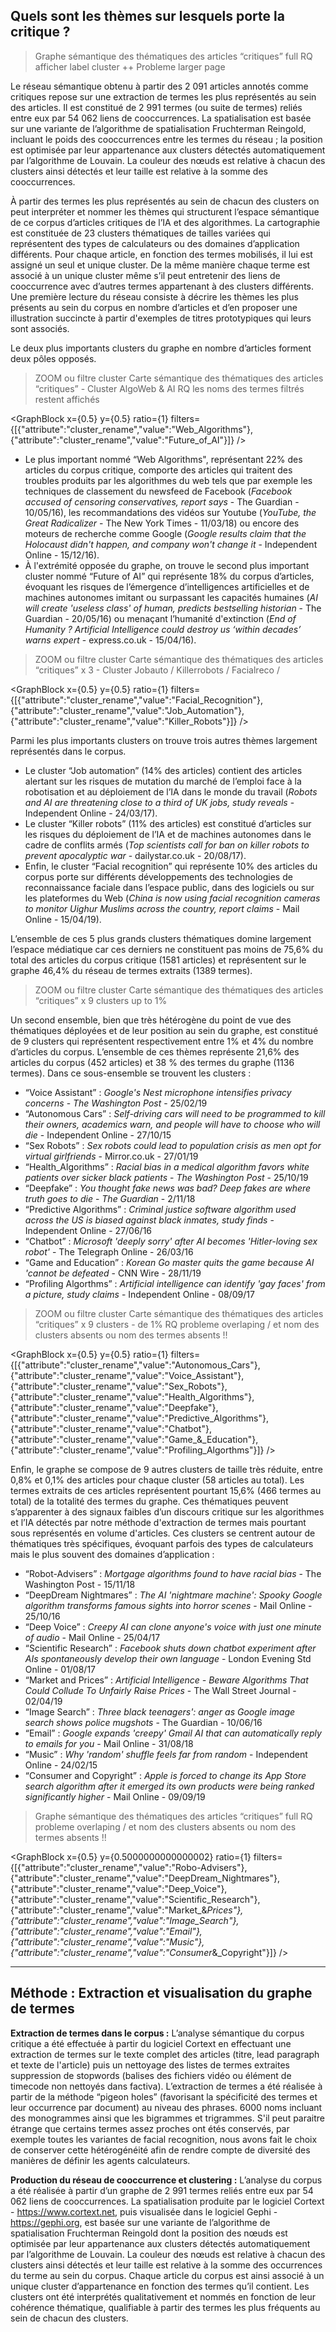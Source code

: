 
## Quels sont les thèmes sur lesquels porte la critique ? 

>Graphe sémantique des thématiques des articles “critiques” full
>RQ afficher label cluster ++ Probleme larger page 

<GraphBlock 
  x={0.49378030782205395} 
  y={0.5092768290111745} 
  ratio={0.80} 
  labelDensity={0.25}
/>

Le réseau sémantique obtenu à partir des 2 091 articles annotés comme critiques repose sur une extraction de termes les plus représentés au sein des articles. Il est constitué de 2 991 termes (ou suite de termes) reliés entre eux par 54 062 liens de cooccurrences. La spatialisation  est basée sur une variante de l’algorithme de spatialisation Fruchterman Reingold, incluant le poids des cooccurrences entre les termes du réseau ; la position est optimisée par leur appartenance aux clusters détectés automatiquement par l’algorithme de Louvain. La couleur des nœuds est relative à chacun des clusters ainsi détectés et leur taille est relative à la somme des cooccurrences. 

À partir des termes les plus représentés au sein de chacun des clusters on peut interpréter et nommer les thèmes qui structurent l’espace sémantique de ce corpus d’articles critiques de l’IA et des algorithmes. La cartographie est constituée de 23 clusters thématiques de tailles variées qui représentent des types de calculateurs ou des domaines d’application différents. Pour chaque article, en fonction des termes mobilisés, il lui est assigné un seul et unique cluster. De la même manière chaque terme est associé à un unique cluster même s’il peut entretenir des liens de cooccurrence avec d’autres termes appartenant à des clusters différents. Une première lecture du réseau consiste à décrire les thèmes les plus présents au sein du corpus en nombre d’articles et d’en proposer une illustration succincte à partir d'exemples de titres prototypiques qui leurs sont associés.

Le deux plus importants clusters du graphe en nombre d’articles forment deux pôles opposés. 

>ZOOM ou filtre cluster Carte sémantique des thématiques des articles “critiques” - Cluster AlgoWeb & AI
>RQ les noms des termes filtrés restent affichés 

<GraphBlock 
  x={0.5} 
  y={0.5} 
  ratio={1} 
  filters={[{"attribute":"cluster_rename","value":"Web_Algorithms"},{"attribute":"cluster_rename","value":"Future_of_AI"}]}
/>

 - Le plus important nommé “Web Algorithms", représentant 22% des articles du corpus critique, comporte des articles qui traitent des troubles produits par les algorithmes du web tels que par exemple les techniques de classement du newsfeed de Facebook (*Facebook accused of censoring conservatives, report says* - The Guardian - 10/05/16), les recommandations des vidéos sur Youtube (*YouTube, the Great Radicalizer* - The New York Times - 11/03/18) ou encore des moteurs de recherche comme Google (*Google results claim that the Holocaust didn't happen, and company won't change it* - Independent Online - 15/12/16). 
 - À l'extrémité opposée du graphe, on trouve le second plus important cluster nommé “Future of AI” qui représente 18% du corpus d’articles, évoquant les risques de l’émergence d’intelligences artificielles et de machines autonomes imitant ou surpassant les capacités humaines (*AI will create 'useless class' of human, predicts bestselling historian* - The Guardian - 20/05/16) ou menaçant l’humanité d'extinction (*End of Humanity ? Artificial Intelligence could destroy us ‘within decades’ warns expert* - express.co.uk - 15/04/16).

>ZOOM ou filtre cluster Carte sémantique des thématiques des articles “critiques” x 3 - Cluster Jobauto / Killerrobots / Facialreco / 

<GraphBlock 
  x={0.5} 
  y={0.5} 
  ratio={1} 
  filters={[{"attribute":"cluster_rename","value":"Facial_Recognition"},{"attribute":"cluster_rename","value":"Job_Automation"},{"attribute":"cluster_rename","value":"Killer_Robots"}]}
/>

Parmi les plus importants clusters on trouve trois autres thèmes largement représentés dans le corpus. 
- Le cluster “Job automation” (14% des articles) contient des articles alertant sur les risques de mutation du marché de l’emploi face à la robotisation et au déploiement de l’IA dans le monde du travail (*Robots and AI are threatening close to a third of UK jobs, study reveals* - Independent Online - 24/03/17). 
- Le cluster “Killer robots” (11% des articles) est constitué d’articles sur les risques du déploiement de l’IA et de machines autonomes dans le cadre de conflits armés (*Top scientists call for ban on killer robots to prevent apocalyptic war* - dailystar.co.uk - 20/08/17). 
- Enfin, le cluster “Facial recognition” qui représente 10% des articles du corpus porte sur différents développements des technologies de reconnaissance faciale dans l’espace public, dans des logiciels ou sur les plateformes du Web (*China is now using facial recognition cameras to monitor Uighur Muslims across the country, report claims* - Mail Online - 15/04/19). 

L’ensemble de ces 5 plus grands clusters thématiques domine largement l’espace médiatique car ces derniers ne constituent pas moins de 75,6% du total des articles du corpus critique (1581 articles) et représentent sur le graphe 46,4% du réseau de termes extraits (1389 termes).

>ZOOM ou filtre cluster Carte sémantique des thématiques des articles “critiques” x 9 clusters up to 1%

Un second ensemble, bien que très hétérogène du point de vue des thématiques déployées et de leur position au sein du graphe, est constitué de 9 clusters qui représentent respectivement entre 1% et 4% du nombre d’articles du corpus. L’ensemble de ces thèmes représente 21,6% des articles du corpus (452 articles) et 38 % des termes du graphe (1136 termes). Dans ce sous-ensemble se trouvent les clusters :
- “Voice Assistant” : *Google's Nest microphone intensifies privacy concerns* -  _The Washington Post_ - 25/02/19
- “Autonomous Cars” : *Self-driving cars will need to be programmed to kill their owners, academics warn, and people will have to choose who will die* - Independent Online - 27/10/15
- “Sex Robots” : *Sex robots could lead to population crisis as men opt for virtual girlfriends* - Mirror.co.uk - 27/01/19
- “Health_Algorithms” : *Racial bias in a medical algorithm favors white patients over sicker black patients* - _The Washington Post_  - 25/10/19
- “Deepfake” : *You thought fake news was bad? Deep fakes are where truth goes to die* -  _The Guardian_  - 2/11/18
- “Predictive Algorithms” : *Criminal justice software algorithm used across the US is biased against black inmates, study finds* - Independent Online - 27/06/16
- “Chatbot” : *Microsoft 'deeply sorry' after AI becomes 'Hitler-loving sex robot'* - The Telegraph Online - 26/03/16
- “Game and Education” : *Korean Go master quits the game because AI 'cannot be defeated* - CNN Wire - 28/11/19
- “Profiling Algorthms” : *Artificial intelligence can identify 'gay faces' from a picture, study claims* - Independent Online - 08/09/17

>ZOOM ou filtre cluster Carte sémantique des thématiques des articles “critiques” x 9 clusters - de 1%
>RQ probleme overlaping / et nom des clusters absents ou nom des termes absents !! 

<GraphBlock 
  x={0.5} 
  y={0.5} 
  ratio={1} 
  filters={[{"attribute":"cluster_rename","value":"Autonomous_Cars"},{"attribute":"cluster_rename","value":"Voice_Assistant"},{"attribute":"cluster_rename","value":"Sex_Robots"},{"attribute":"cluster_rename","value":"Health_Algorithms"},{"attribute":"cluster_rename","value":"Deepfake"},{"attribute":"cluster_rename","value":"Predictive_Algorithms"},{"attribute":"cluster_rename","value":"Chatbot"},{"attribute":"cluster_rename","value":"Game_&_Education"},{"attribute":"cluster_rename","value":"Profiling_Algorthms"}]}
/>

Enfin, le graphe se compose de 9 autres clusters de taille très réduite, entre 0,8% et 0,1% des articles pour chaque cluster (58 articles au total). Les termes extraits de ces articles représentent pourtant 15,6% (466 termes au total) de la totalité des termes du graphe. Ces thématiques peuvent s’apparenter à des signaux faibles d’un discours critique sur les algorithmes et l’IA détectés par notre méthode d'extraction de termes mais pourtant sous représentés en volume d'articles. Ces clusters se centrent autour de thématiques très spécifiques, évoquant parfois des types de calculateurs mais le plus souvent des domaines d’application :
- “Robot-Advisers” : *Mortgage algorithms found to have racial bias* - The Washington Post - 15/11/18
- “DeepDream Nightmares” : *The AI 'nightmare machine': Spooky Google algorithm transforms famous sights into horror scenes* - Mail Online - 25/10/16
- “Deep Voice” : *Creepy AI can clone anyone's voice with just one minute of audio* - Mail Online - 25/04/17
- “Scientific Research” : *Facebook shuts down chatbot experiment after AIs spontaneously develop their own language* - London Evening Std Online - 01/08/17
- “Market and Prices” : *Artificial Intelligence - Beware Algorithms That Could Collude To Unfairly Raise Prices* - The Wall Street Journal - 02/04/19
- “Image Search” : *Three black teenagers': anger as Google image search shows police mugshots* - The Guardian - 10/06/16
- “Email” : *Google expands 'creepy' Gmail AI that can automatically reply to emails for you* - Mail Online - 31/08/18
- “Music” : *Why 'random' shuffle feels far from random* - Independent Online - 24/02/15
- “Consumer and Copyright” : *Apple is forced to change its App Store search algorithm after it emerged its own products were being ranked significantly higher* - Mail Online - 09/09/19

>Graphe sémantique des thématiques des articles “critiques” full
>RQ probleme overlaping / et nom des clusters absents ou nom des termes absents !! 

<GraphBlock 
  x={0.5} 
  y={0.5000000000000002} 
  ratio={1} 
  filters={[{"attribute":"cluster_rename","value":"Robo-Advisers"},{"attribute":"cluster_rename","value":"DeepDream_Nightmares"},{"attribute":"cluster_rename","value":"Deep_Voice"},{"attribute":"cluster_rename","value":"Scientific_Research"},{"attribute":"cluster_rename","value":"Market_&_Prices"},{"attribute":"cluster_rename","value":"Image_Search"},{"attribute":"cluster_rename","value":"Email"},{"attribute":"cluster_rename","value":"Music"},{"attribute":"cluster_rename","value":"Consumer_&_Copyright"}]}
/>

---
## Méthode : Extraction et visualisation du graphe de termes

**Extraction de termes dans le corpus :**
L’analyse sémantique du corpus critique a été effectuée à partir du logiciel Cortext en effectuant une extraction de termes sur le texte complet des articles (titre, lead paragraph et texte de l'article) puis un nettoyage des listes de termes extraites suppression de stopwords (balises des fichiers vidéo ou élément de timecode non nettoyés dans factiva). 
L’extraction de termes a été réalisée à partir de la méthode “pigeon holes” (favorisant la spécificité des termes et leur occurrence par document) au niveau des phrases. 6000 noms incluant des monogrammes ainsi que les bigrammes et trigrammes. S'il peut paraitre étrange que certains termes assez proches ont étés conservés, par exemple toutes les variantes de facial recognition, nous avons fait le choix de conserver cette hétérogénéité afin de rendre compte de diversité des manières de définir les agents calculateurs.

**Production du réseau de cooccurrence et clustering :**
L’analyse du corpus a été réalisée à partir d’un graphe de 2 991 termes reliés entre eux par 54 062 liens de cooccurrences. La spatialisation produite par le logiciel Cortext - https://www.cortext.net, puis visualisée dans le logiciel Gephi - https://gephi.org, est basée sur une variante de l’algorithme de spatialisation Fruchterman Reingold dont la position des nœuds est optimisée par leur appartenance aux clusters détectés automatiquement par l’algorithme de Louvain. La couleur des nœuds est relative à chacun des clusters ainsi détectés et leur taille est relative à la somme des occurrences du terme au sein du corpus. Chaque article du corpus est ainsi associé à un unique cluster d’appartenance en fonction des termes qu’il contient. Les clusters ont été interprétés qualitativement et nommés en fonction de leur cohérence thématique, qualifiable à partir des termes les plus fréquents au sein de chacun des clusters.


